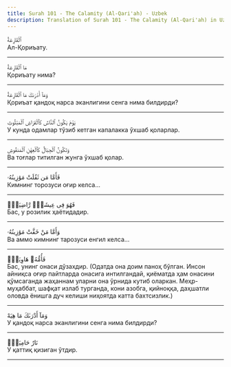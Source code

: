 ```yaml
---
title: Surah 101 - The Calamity (Al-Qari'ah) - Uzbek
description: Translation of Surah 101 - The Calamity (Al-Qari'ah) in Uzbek
---
```





<Aside type="quran" title="1">
ٱلْقَارِعَةُ
</Aside>

<Aside type="reference" title="1">
Ал-Қориъату.
</Aside>

---

<Aside type="quran" title="2">
مَا ٱلْقَارِعَةُ
</Aside>

<Aside type="reference" title="2">
Қориъату нима?
</Aside>

---

<Aside type="quran" title="3">
وَمَآ أَدْرَىٰكَ مَا ٱلْقَارِعَةُ
</Aside>

<Aside type="reference" title="3">
Қориъат қандоқ нарса эканлигини сенга нима билдирди?
</Aside>

---

<Aside type="quran" title="4">
يَوْمَ يَكُونُ ٱلنَّاسُ كَٱلْفَرَاشِ ٱلْمَبْثُوثِ
</Aside>

<Aside type="reference" title="4">
У кунда одамлар тўзиб кетган капалакка ўхшаб қоларлар.
</Aside>

---

<Aside type="quran" title="5">
وَتَكُونُ ٱلْجِبَالُ كَٱلْعِهْنِ ٱلْمَنفُوشِ
</Aside>

<Aside type="reference" title="5">
Ва тоғлар титилган жунга ўхшаб қолар.
</Aside>

---

<Aside type="quran" title="6">
فَأَمَّا مَن ثَقُلَتْ مَوَٰزِينُهُۥ
</Aside>

<Aside type="reference" title="6">
Кимнинг торозуси оғир келса...
</Aside>

---

<Aside type="quran" title="7">
فَهُوَ فِى عِيشَةٍۢ رَّاضِيَةٍۢ
</Aside>

<Aside type="reference" title="7">
Бас, у розилик ҳаётидадир.
</Aside>

---

<Aside type="quran" title="8">
وَأَمَّا مَنْ خَفَّتْ مَوَٰزِينُهُۥ
</Aside>

<Aside type="reference" title="8">
Ва аммо кимнинг тарозуси енгил келса...
</Aside>

---

<Aside type="quran" title="9">
فَأُمُّهُۥ هَاوِيَةٌۭ
</Aside>

<Aside type="reference" title="9">
Бас, унинг онаси дўзахдир. (Одатда она доим паноҳ бўлган. Инсон айниқса оғир пайтларда онасига интилгандай, қиёматда ҳам онасини қўмсаганда жаҳаннам уларни она ўрнида кутиб оларкан. Меҳр-муҳаббат, шафқат излаб турганда, кони азобга, қийноққа, даҳшатли оловда ёнишга дуч келиши ниҳоятда катта бахтсизлик.)
</Aside>

---

<Aside type="quran" title="10">
وَمَآ أَدْرَىٰكَ مَا هِيَهْ
</Aside>

<Aside type="reference" title="10">
У қандоқ нарса эканлигини сенга нима билдирди?
</Aside>

---

<Aside type="quran" title="11">
نَارٌ حَامِيَةٌۢ
</Aside>

<Aside type="reference" title="11">
У қаттиқ қизиган ўтдир.
</Aside>

---
